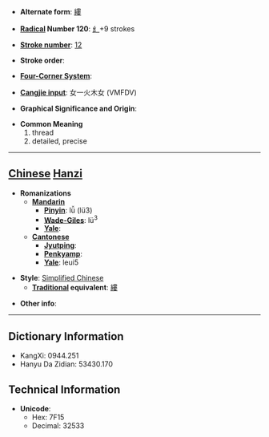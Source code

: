 * '''Alternate form''': [[縷]]

* '''[[Wiktionary:Chinese radical index| Radical]] Number 120''': [[Wiktionary:Chinese radical index 纟|纟]]+9 strokes

* '''[[Wiktionary:Chinese total strokes index|Stroke number]]''': [[Wiktionary:Chinese total strokes index 12|12]]

* '''Stroke order''': 

* '''[[Wiktionary:Chinese four corner index|Four-Corner System]]''': 

* '''[[Wiktionary:Chinese Cangjie index|Cangjie input]]''': 女一火木女 (VMFDV)

* '''Graphical Significance and Origin''': 

* '''Common Meaning'''
*#thread
*# detailed, precise


----

== [[Chinese]] [[Hanzi]] ==

* '''Romanizations'''
** '''[[Mandarin]]'''
*** '''[[Pinyin]]''': lǚ (lü3)
*** '''[[Wade-Giles]]''': lü<sup>3</sup>
*** '''[[Yale]]''': 
** '''[[Cantonese]]'''
*** '''[[Jyutping]]''':
*** '''[[Penkyamp]]''': 
*** '''[[Yale]]''': leui5

* '''Style''': [[Simplified Chinese]] 
** '''[[Traditional Chinese|Traditional]] equivalent''': [[縷]]

* '''Other info''': 

----

== Dictionary Information ==

* KangXi: 0944.251
* Hanyu Da Zidian: 53430.170

== Technical Information ==

* '''Unicode''':
** Hex: 7F15
** Decimal: 32533